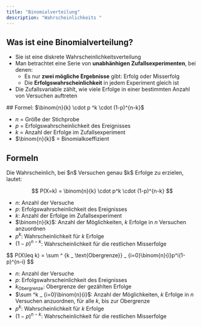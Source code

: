```yaml
---
title: "Binomialverteilung"
description: "Wahrscheinlichkeits "
---
```


## Was ist eine Binomialverteilung?

- Sie ist eine <Tooltip tip="Eine diskrete Wahrscheinlichkeitsverteilung beschreibt die Wahrscheinlichkeiten für zählbare, also nicht-kontinuierliche Werte einer Zufallsvariable, wie zum Beispiel das Ergebnis eines Würfelwurfs (1 bis 6). Im Gegensatz zu stetigen Verteilungen, bei denen beliebige Werte in einem Intervall möglich sind, kann die Zufallsvariable bei einer diskreten Verteilung nur bestimmte, einzelne Werte annehmen.">diskrete Wahrscheinlichkeitsverteilung</Tooltip>
- Man betrachtet eine Serie von **unabhänhigen Zufallsexperimenten**, bei denen:
  - Es nur **zwei mögliche Ergebnisse** gibt: Erfolg oder Misserfolg
  - Die **Erfolgswahrscheinlichkeit** in jedem Experiment gleich ist
- Die Zufallsvariable zählt, wie viele Erfolge in einer bestimmten Anzahl von Versuchen auftreten

<Note>
  ## Formel: $\binom{n}{k} \cdot p ^k \cdot (1-p)^{n-k}$

  - $n$ = Größe der Stichprobe
  - $p$ = Erfolgswahrscheinlichkeit des Ereignisses
  - $k$ = Anzahl der Erfolge im Zufallsexperiment
  - $\binom{n}{k}$ = Binomialkoeffizient
</Note>

## Formeln

<Accordion title="Einzelwahrscheinlichkeit" description="Bei n Versuchen genau k Erfolge" icon="dice-one">
  Die Wahrscheinlich, bei $n$ Versuchen genau $k$ Erfolge zu erzielen, lautet:

  $$
  P(X=k) = \binom{n}{k} \cdot p^k \cdot (1-p)^{n-k}
  $$

  - $n$: Anzahl der Versuche
  - $p$: Erfolgswahrscheinlichkeit des Ereignisses
  - $k$: Anzahl der Erfolge im Zufallsexperiment
  - $\binom{n}{k}$: Anzahl der Möglichkeiten, $k$ Erfolge in $n$ Versuchen anzuordnen
  - $p^k$: Wahrscheinlichkeit für $k$ Erfolge
  - $(1-p)^{n-k}$: Wahrscheinlichkeit für die restlichen Misserfolge
</Accordion>

<Accordion title="Kumulierte Wahrscheinlichkeit" description="Bei n Versuchen höchstens k Erfolge" icon="dice">
  $$
  P(X\leq k) = \sum ^ {k _ \text{Obergrenze}} _ {i=0}\binom{n}{i}p^i(1-p)^{n-i}
  $$

  - $n$: Anzahl der Versuche
  - $p$: Erfolgswahrscheinlichkeit des Ereignisses
  - $k _ {\text{Obergrenze}}$: Obergrenze der gezählten Erfolge
  - $\sum ^k _ {i=0}\binom{n}{i}$: Anzahl der Möglichkeiten, $k$ Erfolge in $n$ Versuchen anzuordnen, für alle $k$, bis zur Obergrenze
  - $p^k$: Wahrscheinlichkeit für $k$ Erfolge
  - $(1-p)^{n-k}$: Wahrscheinlichkeit für die restlichen Misserfolge
</Accordion>